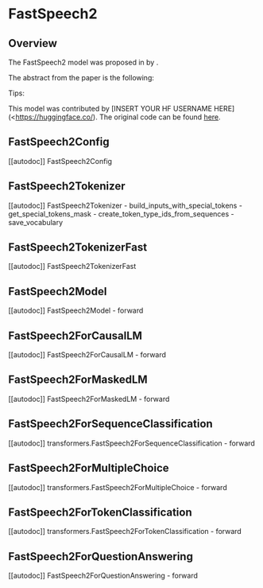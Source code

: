 <!--Copyright 2022 The HuggingFace Team. All rights reserved.

Licensed under the Apache License, Version 2.0 (the "License"); you may not use this file except in compliance with
the License. You may obtain a copy of the License at

http://www.apache.org/licenses/LICENSE-2.0

Unless required by applicable law or agreed to in writing, software distributed under the License is distributed on
an "AS IS" BASIS, WITHOUT WARRANTIES OR CONDITIONS OF ANY KIND, either express or implied. See the License for the
specific language governing permissions and limitations under the License.
-->

# FastSpeech2

## Overview

The FastSpeech2 model was proposed in [<INSERT PAPER NAME HERE>](<INSERT PAPER LINK HERE>)  by <INSERT AUTHORS HERE>. <INSERT SHORT SUMMARY HERE>

The abstract from the paper is the following:

*<INSERT PAPER ABSTRACT HERE>*

Tips:

<INSERT TIPS ABOUT MODEL HERE>

This model was contributed by [INSERT YOUR HF USERNAME HERE](<https://huggingface.co/<INSERT YOUR HF USERNAME HERE>). The original code can be found [here](<INSERT LINK TO GITHUB REPO HERE>).

## FastSpeech2Config

[[autodoc]] FastSpeech2Config


## FastSpeech2Tokenizer

[[autodoc]] FastSpeech2Tokenizer
    - build_inputs_with_special_tokens
    - get_special_tokens_mask
    - create_token_type_ids_from_sequences
    - save_vocabulary


## FastSpeech2TokenizerFast

[[autodoc]] FastSpeech2TokenizerFast


## FastSpeech2Model

[[autodoc]] FastSpeech2Model
    - forward


## FastSpeech2ForCausalLM

[[autodoc]] FastSpeech2ForCausalLM
    - forward


## FastSpeech2ForMaskedLM

[[autodoc]] FastSpeech2ForMaskedLM
    - forward


## FastSpeech2ForSequenceClassification

[[autodoc]] transformers.FastSpeech2ForSequenceClassification
    - forward

## FastSpeech2ForMultipleChoice

[[autodoc]] transformers.FastSpeech2ForMultipleChoice
    - forward


## FastSpeech2ForTokenClassification

[[autodoc]] transformers.FastSpeech2ForTokenClassification
    - forward


## FastSpeech2ForQuestionAnswering

[[autodoc]] FastSpeech2ForQuestionAnswering
    - forward